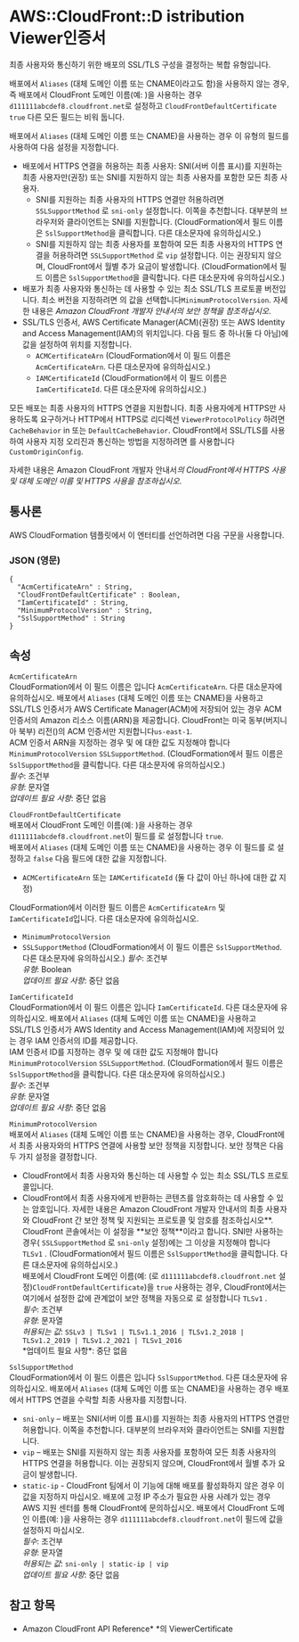 # AWS::CloudFront::D istribution Viewer인증서

최종 사용자와 통신하기 위한 배포의 SSL/TLS 구성을 결정하는 복합 유형입니다.

배포에서 `Aliases` (대체 도메인 이름 또는 CNAME이라고도 함)을 사용하지 않는 경우, 즉 배포에서 CloudFront 도메인 이름(예: )을 사용하는 경우 `d111111abcdef8.cloudfront.net`로 설정하고 `CloudFrontDefaultCertificate` `true` 다른 모든 필드는 비워 둡니다.

배포에서 `Aliases` (대체 도메인 이름 또는 CNAME)을 사용하는 경우 이 유형의 필드를 사용하여 다음 설정을 지정합니다.

- 배포에서 HTTPS 연결을 허용하는 최종 사용자: SNI(서버 이름 표시)를 지원하는 최종 사용자만(권장) 또는 SNI를 지원하지 않는 최종 사용자를 포함한 모든 최종 사용자.
  - SNI를 지원하는 최종 사용자의 HTTPS 연결만 허용하려면 `SSLSupportMethod` 로 `sni-only` 설정합니다. 이쪽을 추천합니다. 대부분의 브라우저와 클라이언트는 SNI를 지원합니다. (CloudFormation에서 필드 이름은 `SslSupportMethod`을 클릭합니다. 다른 대소문자에 유의하십시오.)
  - SNI를 지원하지 않는 최종 사용자를 포함하여 모든 최종 사용자의 HTTPS 연결을 허용하려면 `SSLSupportMethod` 로 `vip` 설정합니다. 이는 권장되지 않으며, CloudFront에서 월별 추가 요금이 발생합니다. (CloudFormation에서 필드 이름은 `SslSupportMethod`을 클릭합니다. 다른 대소문자에 유의하십시오.)
- 배포가 최종 사용자와 통신하는 데 사용할 수 있는 최소 SSL/TLS 프로토콜 버전입니다. 최소 버전을 지정하려면 의 값을 선택합니다`MinimumProtocolVersion`. 자세한 내용은 _Amazon CloudFront 개발자 안내서의 보안 정책을 참조하십시오_.
- SSL/TLS 인증서, AWS Certificate Manager(ACM)(권장) 또는 AWS Identity and Access Management(IAM)의 위치입니다. 다음 필드 중 하나(둘 다 아님)에 값을 설정하여 위치를 지정합니다.
  - `ACMCertificateArn` (CloudFormation에서 이 필드 이름은 `AcmCertificateArn`. 다른 대소문자에 유의하십시오.)
  - `IAMCertificateId` (CloudFormation에서 이 필드 이름은 `IamCertificateId`. 다른 대소문자에 유의하십시오.)

모든 배포는 최종 사용자의 HTTPS 연결을 지원합니다. 최종 사용자에게 HTTPS만 사용하도록 요구하거나 HTTP에서 HTTPS로 리디렉션 `ViewerProtocolPolicy` 하려면 `CacheBehavior` in 또는 `DefaultCacheBehavior`. CloudFront에서 SSL/TLS를 사용하여 사용자 지정 오리진과 통신하는 방법을 지정하려면 를 사용합니다`CustomOriginConfig`.

자세한 내용은 Amazon CloudFront 개발자 안내서*의 CloudFront에서 HTTPS 사용 및 대체 도메인 이름 및 HTTPS 사용을 참조하십시오*.

## 통사론

AWS CloudFormation 템플릿에서 이 엔터티를 선언하려면 다음 구문을 사용합니다.

### JSON (영문)

```
{
  "AcmCertificateArn" : String,
  "CloudFrontDefaultCertificate" : Boolean,
  "IamCertificateId" : String,
  "MinimumProtocolVersion" : String,
  "SslSupportMethod" : String
}
```

## 속성

`AcmCertificateArn`  
CloudFormation에서 이 필드 이름은 입니다 `AcmCertificateArn`. 다른 대소문자에 유의하십시오.
배포에서 `Aliases` (대체 도메인 이름 또는 CNAME)을 사용하고 SSL/TLS 인증서가 AWS Certificate Manager(ACM)에 저장되어 있는 경우 ACM 인증서의 Amazon 리소스 이름(ARN)을 제공합니다. CloudFront는 미국 동부(버지니아 북부) 리전()의 ACM 인증서만 지원합니다`us-east-1`.  
ACM 인증서 ARN을 지정하는 경우 및 에 대한 값도 지정해야 합니다 `MinimumProtocolVersion` `SSLSupportMethod`. (CloudFormation에서 필드 이름은 `SslSupportMethod`을 클릭합니다. 다른 대소문자에 유의하십시오.)  
_필수_: 조건부  
_유형_: 문자열  
_업데이트 필요 사항_: 중단 없음

`CloudFrontDefaultCertificate`  
배포에서 CloudFront 도메인 이름(예: )을 사용하는 경우 `d111111abcdef8.cloudfront.net`이 필드를 로 설정합니다 `true`.  
배포에서 `Aliases` (대체 도메인 이름 또는 CNAME)을 사용하는 경우 이 필드를 로 설정하고 `false` 다음 필드에 대한 값을 지정합니다.

- `ACMCertificateArn` 또는 `IAMCertificateId` (둘 다 값이 아닌 하나에 대한 값 지정)

CloudFormation에서 이러한 필드 이름은 `AcmCertificateArn` 및 `IamCertificateId`입니다. 다른 대소문자에 유의하십시오.

- `MinimumProtocolVersion`
- `SSLSupportMethod` (CloudFormation에서 이 필드 이름은 `SslSupportMethod`. 다른 대소문자에 유의하십시오.)
  _필수_: 조건부  
  _유형_: Boolean  
  _업데이트 필요 사항_: 중단 없음

`IamCertificateId`  
CloudFormation에서 이 필드 이름은 입니다 `IamCertificateId`. 다른 대소문자에 유의하십시오.
배포에서 `Aliases` (대체 도메인 이름 또는 CNAME)을 사용하고 SSL/TLS 인증서가 AWS Identity and Access Management(IAM)에 저장되어 있는 경우 IAM 인증서의 ID를 제공합니다.  
IAM 인증서 ID를 지정하는 경우 및 에 대한 값도 지정해야 합니다 `MinimumProtocolVersion` `SSLSupportMethod`. (CloudFormation에서 필드 이름은 `SslSupportMethod`을 클릭합니다. 다른 대소문자에 유의하십시오.)  
_필수_: 조건부  
_유형_: 문자열  
_업데이트 필요 사항_: 중단 없음

`MinimumProtocolVersion`  
배포에서 `Aliases` (대체 도메인 이름 또는 CNAME)을 사용하는 경우, CloudFront에서 최종 사용자와의 HTTPS 연결에 사용할 보안 정책을 지정합니다. 보안 정책은 다음 두 가지 설정을 결정합니다.

- CloudFront에서 최종 사용자와 통신하는 데 사용할 수 있는 최소 SSL/TLS 프로토콜입니다.
- CloudFront에서 최종 사용자에게 반환하는 콘텐츠를 암호화하는 데 사용할 수 있는 암호입니다.
  자세한 내용은 Amazon CloudFront 개발자 안내서의 최종 사용자와 CloudFront 간 보안 정책 및 지원되는 프로토콜 및 암호를 참조하십시오**.  
  CloudFront 콘솔에서는 이 설정을 **보안 정책\**이라고 합니다.
  SNI만 사용하는 경우( `SSLSupportMethod` 로 `sni-only` 설정)에는 그 이상을 지정해야 합니다 `TLSv1` . (CloudFormation에서 필드 이름은 `SslSupportMethod`을 클릭합니다. 다른 대소문자에 유의하십시오.)  
  배포에서 CloudFront 도메인 이름(예: (로 `d111111abcdef8.cloudfront.net` 설정)`CloudFrontDefaultCertificate`)을 `true` 사용하는 경우, CloudFront에서는 여기에서 설정한 값에 관계없이 보안 정책을 자동으로 로 설정합니다 `TLSv1` .  
  *필수*: 조건부  
  *유형*: 문자열  
  *허용되는 값*: `SSLv3 | TLSv1 | TLSv1.1_2016 | TLSv1.2_2018 | TLSv1.2_2019 | TLSv1.2_2021 | TLSv1_2016`  
  *업데이트 필요 사항\*: 중단 없음

`SslSupportMethod`  
CloudFormation에서 이 필드 이름은 입니다 `SslSupportMethod`. 다른 대소문자에 유의하십시오.
배포에서 `Aliases` (대체 도메인 이름 또는 CNAME)을 사용하는 경우 배포에서 HTTPS 연결을 수락할 최종 사용자를 지정합니다.

- `sni-only` – 배포는 SNI(서버 이름 표시)를 지원하는 최종 사용자의 HTTPS 연결만 허용합니다. 이쪽을 추천합니다. 대부분의 브라우저와 클라이언트는 SNI를 지원합니다.
- `vip` – 배포는 SNI를 지원하지 않는 최종 사용자를 포함하여 모든 최종 사용자의 HTTPS 연결을 허용합니다. 이는 권장되지 않으며, CloudFront에서 월별 추가 요금이 발생합니다.
- `static-ip` - CloudFront 팀에서 이 기능에 대해 배포를 활성화하지 않은 경우 이 값을 지정하지 마십시오. 배포에 고정 IP 주소가 필요한 사용 사례가 있는 경우 AWS 지원 센터를 통해 CloudFront에 문의하십시오.
  배포에서 CloudFront 도메인 이름(예: )을 사용하는 경우 `d111111abcdef8.cloudfront.net`이 필드에 값을 설정하지 마십시오.  
  _필수_: 조건부  
  _유형_: 문자열  
  _허용되는 값_: `sni-only | static-ip | vip`  
  _업데이트 필요 사항_: 중단 없음

## 참고 항목

- Amazon CloudFront API Reference\* \*의 ViewerCertificate
